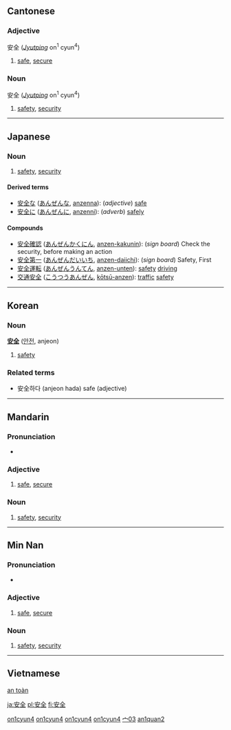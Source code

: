 {{zh-hanzi|[[安]][[全]]}}
==Cantonese==
{{zh-hanzi|[[安]][[全]]}}

===Adjective===
安全 (''[[Jyutping]]'' on<sup>1</sup> cyun<sup>4</sup>)

# [[safe]], [[secure]]

===Noun===
安全 (''[[Jyutping]]'' on<sup>1</sup> cyun<sup>4</sup>)

# [[safety]], [[security]]

[[Category:yue-hk:Adjectives|on1cyun4]]
[[Category:yue-hk:Nouns|on1cyun4]]
[[Category:yue-cn:Adjectives|on1cyun4]]
[[Category:yue-cn:Nouns|on1cyun4]]

----

==Japanese==
{{ja-kanjitab|安|全}}
{{see|安全な|安全に}}

===Noun===
{{ja-noun|k|hira=あんぜん|rom=anzen}}

# [[safety]], [[security]]

====Derived terms====
*[[安全な]] ([[あんぜんな]], [[anzenna]]): (''adjective'') [[safe]]
*[[安全に]] ([[あんぜんに]], [[anzenni]]): (''adverb'') [[safely]]

====Compounds====
*[[安全確認]] ([[あんぜんかくにん]], [[anzen-kakunin]]): (''sign board'') Check the security, before making an action
*[[安全第一]] ([[あんぜんだいいち]], [[anzen-daiichi]]): (''sign board'') Safety, First
*[[安全運転]] ([[あんぜんうんてん]], [[anzen-unten]]): [[safety]] [[driving]]
*[[交通安全]] ([[こうつうあんぜん]], [[kōtsū-anzen]]): [[traffic]] [[safety]]

----

==Korean==

===Noun===
'''[[安]][[全]]''' ([[안전]], anjeon)

# [[safety]]

===Related terms===
*安全하다 (anjeon hada) safe (adjective)

----

==Mandarin==
{{zh-hanzi|[[安]][[全]]}}

===Pronunciation===
*{{IPA|[an˥˥tɕʰyɛn˧˥]}}

===Adjective===
{{cmn-adj|ts|pin=ānquán|pint=an1quan2|rs=宀03}}

# [[safe]], [[secure]]

===Noun===
{{cmn-noun|ts|pin=ānquán|pint=an1quan2|rs=宀03}}

# [[safety]], [[security]]

[[Category:zh-tw:Elementary Mandarin|宀03]]
[[Category:zh-cn:Elementary Mandarin|an1quan2]]

----

==Min Nan==
{{zh-hanzi|[[安]][[全]]}}

===Pronunciation===
*{{IPA|[an˧˧tsuan˧˥]}}

===Adjective===
{{nan-adj|ts|poj=an-chôan|pojt=an1choan5|rs=宀03}}

# [[safe]], [[secure]]

===Noun===
{{nan-noun|ts|poj=an-chôan|pojt=an1choan5|rs=宀03}}

# [[safety]], [[security]]

----

==Vietnamese==
[[an toàn]]

[[ja:安全]]
[[pl:安全]]
[[fi:安全]]